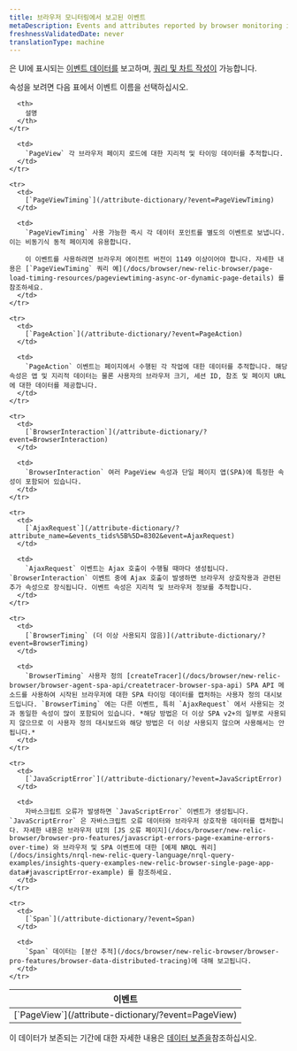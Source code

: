 ```yaml
---
title: 브라우저 모니터링에서 보고된 이벤트
metaDescription: Events and attributes reported by browser monitoring in New Relic.
freshnessValidatedDate: never
translationType: machine
---
```


[<InlinePopover type="browser" />](/docs/browser/browser-monitoring/getting-started/introduction-browser-monitoring)은 UI에 표시되는 [이벤트 데이터를](/docs/using-new-relic/data/understand-data/new-relic-data-types#event-data) 보고하며, [쿼리 및 차트 작성이](/docs/using-new-relic/data/understand-data/query-new-relic-data) 가능합니다.

속성을 보려면 다음 표에서 이벤트 이름을 선택하십시오.

<table>
  <thead>
    <tr>
      <th style={{ width: "250px" }}>
        이벤트
      </th>

      <th>
        설명
      </th>
    </tr>
  </thead>

  <tbody>
    <tr>
      <td>
        [`PageView`](/attribute-dictionary/?event=PageView)
      </td>

      <td>
        `PageView` 각 브라우저 페이지 로드에 대한 지리적 및 타이밍 데이터를 추적합니다.
      </td>
    </tr>

    <tr>
      <td>
        [`PageViewTiming`](/attribute-dictionary/?event=PageViewTiming)
      </td>

      <td>
        `PageViewTiming` 사용 가능한 즉시 각 데이터 포인트를 별도의 이벤트로 보냅니다. 이는 비동기식 동적 페이지에 유용합니다.

        이 이벤트를 사용하려면 브라우저 에이전트 버전이 1149 이상이어야 합니다. 자세한 내용은 [`PageViewTiming` 쿼리 예](/docs/browser/new-relic-browser/page-load-timing-resources/pageviewtiming-async-or-dynamic-page-details) 를 참조하세요.
      </td>
    </tr>

    <tr>
      <td>
        [`PageAction`](/attribute-dictionary/?event=PageAction)
      </td>

      <td>
        `PageAction` 이벤트는 페이지에서 수행된 각 작업에 대한 데이터를 추적합니다. 해당 속성은 앱 및 지리적 데이터는 물론 사용자의 브라우저 크기, 세션 ID, 참조 및 페이지 URL에 대한 데이터를 제공합니다.
      </td>
    </tr>

    <tr>
      <td>
        [`BrowserInteraction`](/attribute-dictionary/?event=BrowserInteraction)
      </td>

      <td>
        `BrowserInteraction` 여러 PageView 속성과 단일 페이지 앱(SPA)에 특정한 속성이 포함되어 있습니다.
      </td>
    </tr>

    <tr>
      <td>
        [`AjaxRequest`](/attribute-dictionary/?attribute_name=&events_tids%5B%5D=8302&event=AjaxRequest)
      </td>

      <td>
        `AjaxRequest` 이벤트는 Ajax 호출이 수행될 때마다 생성됩니다. `BrowserInteraction` 이벤트 중에 Ajax 호출이 발생하면 브라우저 상호작용과 관련된 추가 속성으로 장식됩니다. 이벤트 속성은 지리적 및 브라우저 정보를 추적합니다.
      </td>
    </tr>

    <tr>
      <td>
        [`BrowserTiming` (더 이상 사용되지 않음)](/attribute-dictionary/?event=BrowserTiming)
      </td>

      <td>
        `BrowserTiming` 사용자 정의 [createTracer](/docs/browser/new-relic-browser/browser-agent-spa-api/createtracer-browser-spa-api) SPA API 메소드를 사용하여 시작된 브라우저에 대한 SPA 타이밍 데이터를 캡처하는 사용자 정의 대시보드입니다. `BrowserTiming` 에는 다른 이벤트, 특히 `AjaxRequest` 에서 사용되는 것과 동일한 속성이 많이 포함되어 있습니다. *해당 방법은 더 이상 SPA v2+의 일부로 사용되지 않으므로 이 사용자 정의 대시보드와 해당 방법은 더 이상 사용되지 않으며 사용해서는 안 됩니다.*
      </td>
    </tr>

    <tr>
      <td>
        [`JavaScriptError`](/attribute-dictionary/?event=JavaScriptError)
      </td>

      <td>
        자바스크립트 오류가 발생하면 `JavaScriptError` 이벤트가 생성됩니다. `JavaScriptError` 은 자바스크립트 오류 데이터와 브라우저 상호작용 데이터를 캡처합니다. 자세한 내용은 브라우저 UI의 [JS 오류 페이지](/docs/browser/new-relic-browser/browser-pro-features/javascript-errors-page-examine-errors-over-time) 와 브라우저 및 SPA 이벤트에 대한 [예제 NRQL 쿼리](/docs/insights/nrql-new-relic-query-language/nrql-query-examples/insights-query-examples-new-relic-browser-single-page-app-data#javascriptError-example) 를 참조하세요.
      </td>
    </tr>

    <tr>
      <td>
        [`Span`](/attribute-dictionary/?event=Span)
      </td>

      <td>
        `Span` 데이터는 [분산 추적](/docs/browser/new-relic-browser/browser-pro-features/browser-data-distributed-tracing)에 대해 보고됩니다.
      </td>
    </tr>
  </tbody>
</table>

이 데이터가 보존되는 기간에 대한 자세한 내용은 [데이터 보존을](/docs/data-apis/manage-data/manage-data-retention)참조하십시오.
